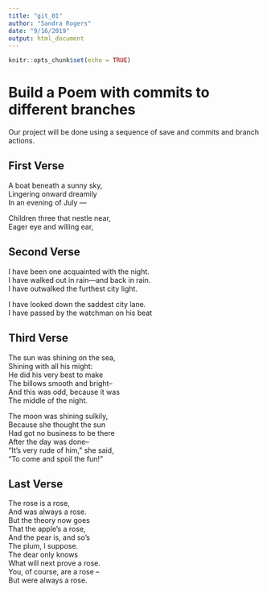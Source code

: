 ---
title: "git_01"
author: "Sandra Rogers"
date: "9/16/2019"
output: html_document
---

```{r setup, include=FALSE}
knitr::opts_chunk$set(echo = TRUE)
```
# Build a Poem with commits to different branches
Our project will be done using a sequence of save and commits and branch actions.
<!-- Do not modify or change any text in "!--" bracketed areas such as this --- these are instructions to
you, if you change any of this the git program will notice it and compromise your git merging strategy !-->

## First Verse 
<!--Put the first five lines of a poem by Lewis Carrol in this section!-->

A boat beneath a sunny sky,  
Lingering onward dreamily  
In an evening of July —  

Children three that nestle near,  
Eager eye and willing ear,  


## Second Verse
<!--Put the first five lines of a poem by Robert Frost here!-->

I have been one acquainted with the night.   
I have walked out in rain—and back in rain.  
I have outwalked the furthest city light.  

I have looked down the saddest city lane.  
I have passed by the watchman on his beat  

## Third Verse
<!--Put the first two verses of The Walrus and the Carpenter here!-->

The sun was shining on the sea,  
Shining with all his might:  
He did his very best to make  
The billows smooth and bright--  
And this was odd, because it was  
The middle of the night.  

The moon was shining sulkily,  
Because she thought the sun  
Had got no business to be there  
After the day was done--  
"It's very rude of him," she said,  
"To come and spoil the fun!"  

## Last Verse
<!--Put a short poem of your choice 8-20 lines,here!-->

The rose is a rose,  
And was always a rose.  
But the theory now goes  
That the apple’s a rose,  
And the pear is, and so’s  
The plum, I suppose.  
The dear only knows  
What will next prove a rose.  
You, of course, are a rose –  
But were always a rose.  
